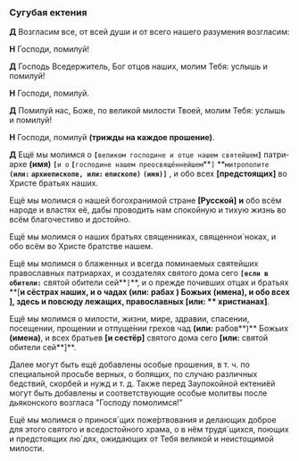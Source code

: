 
<span id="sugubaja" />

### Сугубая ектения

**Д** Возгласим все, от всей души и от всего нашего разу­мения возгласим:

**Н** Господи, помилуй!

**Д** Господь Вседержитель, Бог отцов наших, молим Тебя: услышь и помилуй!

**Н** Господи, помилуй.

**Д** Помилуй нас, Боже, по великой милости Твоей, молим Тебя: услышь и помилуй!

**Н** Господи, помилуй **(трижды на каждое прошение)**.

**Д** Ещё мы молимся о **`[`**`великом господине и отце на­шем святейшем`**`]`**
па­три­архе
**(имя)** **`[`**`и о` **`[`**`господине нашем преосвяще́ннейшем`**`]` **`митрополите`
**`(или:` **`ар­хи­епи­скопе`**`, или:` **`епископе`**`)`** **`(имя)]`**
, и обо всех **[**предстоящих**]** во Хри­сте бра­тьях наших.

Ещё мы молимся о нашей богохранимой стране
**[**Русской**]** **и**
обо всём народе и властях её, дабы про­водить нам спокойную и тихую жизнь во всём бла­го­честиво и до­стойно.

Ещё мы молимся о наших братьях священниках, священ­но­и`ноках, и обо всём во Христе братстве нашем.

Ещё мы молимся о блаженных и всегда помина­емых свя­тей­ших православных патриархах, и со­зда­те­лях святого дома сего
**`[если в обители:`** свя­той обители сей**`]`**,
и о прежде почивших отцах и брать­ях
**[**и сё­страх наших, и о чадах **(или:** рабах **)** Божьих **(имена)**,
и обо всех **]**, здесь и повсюду ле­жащих, пра­вослав­ных **[или: **
христианах**]**.

Ещё мы молимся о милости, жизни, мире, здра­вии, спа­се­нии, посещении, прощении и отпуще́нии гре­хов чад
**(или:** рабов**)** Божьих **(имена)**, и всех бра­тьев **[**и сестёр**]** свя­того дома сего **[или:** святой обители сей**]**.

<Tooltip>
    Далее могут быть ещё добавлены особые прошения, в т. ч. по специальной просьбе верных, о болящих, по случаю
    различных бедствий, скорбей и нужд и т. д. Также перед Заупокойной ектениёй могут быть добавлены и соответствующие
    особые молитвы после дьяконского возгласа "Господу помолимся!"
</Tooltip>

Ещё мы молимся о принося´щих поже́ртвования и де­ла­ющих доброе для этого святого и вседостойного хра­ма, о в нём трудя´щихся,
пою­щих и пред­сто­я­щих лю`дях, ожидающих от Тебя великой и неисто­щи­мой милости.
